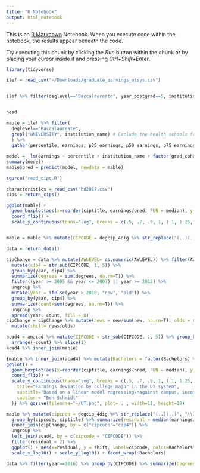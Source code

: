 ```yaml
---
title: "R Notebook"
output: html_notebook
---
```


This is an [R Markdown](http://rmarkdown.rstudio.com) Notebook. When you execute code within the notebook, the results appear beneath the code. 

Try executing this chunk by clicking the *Run* button within the chunk or by placing your cursor inside it and pressing *Ctrl+Shift+Enter*. 

```r
library(tidyverse)

ilef = read_csv("~/Downloads/graduate_earnings_utsys.csv")


ilef %>% filter(deglevel=="Baccalaureate", year_postgrad==5, institution_name=="UNIVERSITY OF TEXAS-EL PASO") %>% arrange(-p50_earnings) %>% filter(!is.na(p50_earnings)) %>% ggplot() + geom_point(aes(x=reorder(ciptitle,p50_earnings), y = p50_earnings, pch=institution_name)) + coord_flip()


head

mable = ilef %>% filter(
  deglevel=="Baccalaureate", 
  grepl("UNIVERSITY", institution_name) # Exclude the health schools from the model.
  ) %>%
  gather(percentile, earnings, p25_earnings, p50_earnings, p75_earnings) %>% filter(!is.na(earnings))
  
model =  lm(earnings ~ percentile + institution_name + factor(grad_cohort) + factor(year_postgrad), mable)
summary(model)
mable$pred = predict(model, newdata = mable)

source("read_cips.R")

characteristics = read_csv("hd2017.csv")
cips = return_cips()

ggplot(mable) + 
  geom_boxplot(aes(x=reorder(ciptitle, earnings/pred, FUN = median), y = earnings/pred)) + 
  coord_flip() + 
  scale_y_continuous(trans="log", breaks = c(.5, .7, .9, 1, 1.1, 1.25, 1.5, 2, 4))


mable = mable %>% mutate(CIPCODE = degcip_4dig %>% str_replace("(..)(..)", "\\1.\\2"))
```

```r
data = return_data()

cipChange = data %>% mutate(AWLEVEL= as.numeric(AWLEVEL)) %>% filter(AWLEVEL==5, !is.na(degrees)) %>% 
  mutate(cip4 = str_sub(CIPCODE, 1, 5)) %>% 
  group_by(year, cip4) %>%
  summarize(degrees = sum(degrees, na.rm=T)) %>%
  filter((year >= 2005 && year <= 2007) || year >= 2015) %>% 
  ungroup %>%
  mutate(year = ifelse(year > 2010, "new", "old")) %>%
  group_by(year, cip4) %>% 
  summarize(count=sum(degrees, na.rm=T)) %>%
  ungroup %>% 
  spread(year, count, fill = 0)
cipChange = cipChange %>% mutate(news = new/sum(new, na.rm=T), olds = old/sum(old, na.rm=T)) %>%
  mutate(shift= news/olds)
```

```r
acad4 = amacad %>% mutate(CIPCODE = str_sub(CIPCODE, 1, 5)) %>% group_by(CIPCODE) %>% group_by(CIPCODE, Bachelors) %>% summarize(count=n()) %>% group_by(CIPCODE) %>%
  arrange(-count) %>% slice(1)
acad4 %>% inner_join(mable)

{mable %>% inner_join(acad4) %>% mutate(Bachelors = factor(Bachelors) %>% recode(Education = "Other/Unknown")) %>%
ggplot() + 
  geom_boxplot(aes(x=reorder(ciptitle, earnings/pred, FUN = median), y = earnings/pred, color=Bachelors)) + 
  coord_flip() + 
  scale_y_continuous(trans="log", breaks = c(.5, .7, .9, 1, 1.1, 1.25, 1.5, 2, 4)) + scale_color_brewer(type='qual') + labs(
    title="Earnings deviation by college major in the UT system",
    subtitle="Based on a linear model regressing\nagainst campus, income percentile, years since graduation\nNot including gender, which is INCREDIBLY problematic when\nthe top majors are mostly male-dominated.",
    caption = "Ben Schmidt"
  )} %>% ggsave(filename="~/UT.png", plot= . , width=11, height=18)

```

```r
mable %>% mutate(cipcode = degcip_4dig %>% str_replace("(..)(..)", "\\1.\\2")) %>%
  group_by(cipcode, ciptitle) %>% summarize(residual = median(earnings/pred)) %>%
  inner_join(cipChange, by = c("cipcode"="cip4")) %>%
  ungroup %>%
  left_join(acad4, by = c(cipcode = "CIPCODE")) %>%
  filter(residual < 2) %>%
  ggplot() + aes(x=residual, y = shift, label=cipcode, color=Bachelors) + geom_point() + 
  scale_x_log10() + scale_y_log10() + facet_wrap(~Bachelors)

```
```r
data %>% filter(year==2016) %>% group_by(CIPCODE) %>% summarize(degrees=sum(degrees)) %>% acadjoin() %>% group_by(Discipline) %>% summarize(degrees=sum(degrees)) %>% arrange(-degrees)
```